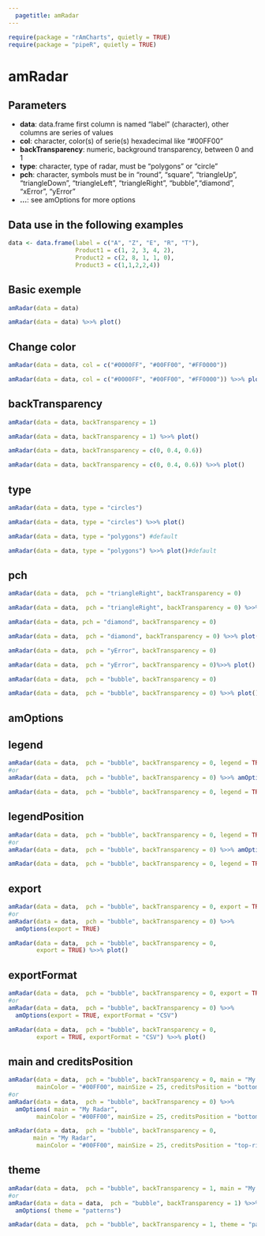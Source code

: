 ```yaml
---
  pagetitle: amRadar
---
```


```r
require(package = "rAmCharts", quietly = TRUE)
require(package = "pipeR", quietly = TRUE)
```

# amRadar

## Parameters
  

* __data__: data.frame first column is named "label" (character), other columns are series of values
* __col__: character, color(s) of serie(s) hexadecimal like "#00FF00"
* __backTransparency__: numeric,  background transparency, between 0 and 1
* __type__: character,  type of radar, must be "polygons" or "circle"
* __pch__: character, symbols must be in "round", "square", "triangleUp",  "triangleDown", "triangleLeft", "triangleRight", "bubble","diamond", "xError", "yError" 
* __...__: see amOptions for more options


## Data use in the following examples

```r
data <- data.frame(label = c("A", "Z", "E", "R", "T"),
                   Product1 = c(1, 2, 3, 4, 2), 
                   Product2 = c(2, 8, 1, 1, 0),
                   Product3 = c(1,1,2,2,4))
```

<div class="row">
  <div class="col-xs-12 col-md-6"><h2 class="partdivtitle"> Basic exemple </h2>
```r
amRadar(data = data)
```
```r
amRadar(data = data) %>>% plot()
```
  </div>
  
  <div class="col-xs-12 col-md-6"><h2 class="partdivtitle">Change color </h2>
```r
amRadar(data = data, col = c("#0000FF", "#00FF00", "#FF0000"))
```
```r
amRadar(data = data, col = c("#0000FF", "#00FF00", "#FF0000")) %>>% plot()
```
  </div>
  
</div>

<h2 class="partdivtitle">backTransparency</h2>

<div class="row">
  <div class="col-xs-12 col-md-6">
```r
amRadar(data = data, backTransparency = 1)
```
```r
amRadar(data = data, backTransparency = 1) %>>% plot()
```
  </div>
  <div class="col-xs-12 col-md-6">
```r
amRadar(data = data, backTransparency = c(0, 0.4, 0.6))
```
```r
amRadar(data = data, backTransparency = c(0, 0.4, 0.6)) %>>% plot()
```
  </div>
</div>

<h2 class="partdivtitle">type</h2>

<div class="row">
  <div class="col-xs-12 col-md-6">
```r
amRadar(data = data, type = "circles")
```
```r
amRadar(data = data, type = "circles") %>>% plot()
```
  </div>
  <div class="col-xs-12 col-md-6">
```r
amRadar(data = data, type = "polygons") #default
```
```r
amRadar(data = data, type = "polygons") %>>% plot()#default
```
  </div>
</div>

<h2 class="partdivtitle">pch</h2>
<div class="row">
  <div class="col-xs-12 col-md-3">
```r
amRadar(data = data,  pch = "triangleRight", backTransparency = 0)
```
```r
amRadar(data = data,  pch = "triangleRight", backTransparency = 0) %>>% plot()
```
  </div>
  
  <div class="col-xs-12 col-md-3">
```r
amRadar(data = data, pch = "diamond", backTransparency = 0) 
```
```r
amRadar(data = data,  pch = "diamond", backTransparency = 0) %>>% plot()
```
  </div>
  
  <div class="col-xs-12 col-md-3">
```r
amRadar(data = data,  pch = "yError", backTransparency = 0)
```
```r
amRadar(data = data,  pch = "yError", backTransparency = 0)%>>% plot()
```
  </div>
  
  <div class="col-xs-12 col-md-3">
```r
amRadar(data = data,  pch = "bubble", backTransparency = 0)
```
```r
amRadar(data = data,  pch = "bubble", backTransparency = 0) %>>% plot()
```
  </div>
</div>

<h2 class="amOptions">amOptions</h2>

<div class="row">
  <div class="col-xs-12 col-md-6"><h2 class="partdivtitle">legend</h2>
```r
amRadar(data = data,  pch = "bubble", backTransparency = 0, legend = TRUE)
#or
amRadar(data = data,  pch = "bubble", backTransparency = 0) %>>% amOptions(legend = TRUE)
```
```r
amRadar(data = data,  pch = "bubble", backTransparency = 0, legend = TRUE) %>>% plot()
```
  </div>
  <div class="col-xs-12 col-md-6"><h2 class="partdivtitle">legendPosition</h2>
```r
amRadar(data = data,  pch = "bubble", backTransparency = 0, legend = TRUE)
#or
amRadar(data = data,  pch = "bubble", backTransparency = 0) %>>% amOptions(legend = TRUE)
```
```r
amRadar(data = data,  pch = "bubble", backTransparency = 0, legend = TRUE) %>>% plot()
```
  </div>
</div>

<div class="row">
  <div class="col-xs-12 col-md-6"><h2 class="partdivtitle">export</h2>
```r
amRadar(data = data,  pch = "bubble", backTransparency = 0, export = TRUE)
#or
amRadar(data = data,  pch = "bubble", backTransparency = 0) %>>% 
  amOptions(export = TRUE)
```
```r
amRadar(data = data,  pch = "bubble", backTransparency = 0, 
        export = TRUE) %>>% plot()
```
  </div>
  <div class="col-xs-12 col-md-6"><h2 class="partdivtitle">exportFormat</h2>
```r
amRadar(data = data,  pch = "bubble", backTransparency = 0, export = TRUE, exportFormat = "CSV")
#or
amRadar(data = data,  pch = "bubble", backTransparency = 0) %>>% 
  amOptions(export = TRUE, exportFormat = "CSV")
```
```r
amRadar(data = data,  pch = "bubble", backTransparency = 0, 
        export = TRUE, exportFormat = "CSV") %>>% plot()
```
  </div>
</div>



<div class="row">
  <div class="col-xs-12 col-md-6"><h2 class="partdivtitle">main and creditsPosition</h2>
```r
amRadar(data = data,  pch = "bubble", backTransparency = 0, main = "My Radar",
        mainColor = "#00FF00", mainSize = 25, creditsPosition = "bottom-right")
#or
amRadar(data = data,  pch = "bubble", backTransparency = 0) %>>% 
  amOptions( main = "My Radar",
        mainColor = "#00FF00", mainSize = 25, creditsPosition = "bottom-right")
```
```r
amRadar(data = data,  pch = "bubble", backTransparency = 0, 
       main = "My Radar",
        mainColor = "#00FF00", mainSize = 25, creditsPosition = "top-right") %>>% plot()
```
  </div>
  <div class="col-xs-12 col-md-6"><h2 class="partdivtitle">theme</h2>
```r
amRadar(data = data,  pch = "bubble", backTransparency = 1, main = "My Radar", theme = "patterns")
#or
amRadar(data = data = data,  pch = "bubble", backTransparency = 1) %>>% 
  amOptions( theme = "patterns")
```
```r
amRadar(data = data,  pch = "bubble", backTransparency = 1, theme = "patterns") %>>% plot()
```
  </div>
</div>
